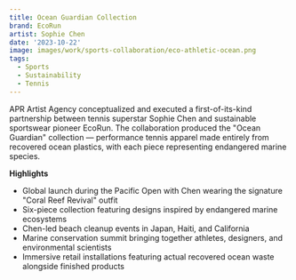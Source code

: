 ```yaml
---
title: Ocean Guardian Collection
brand: EcoRun
artist: Sophie Chen
date: '2023-10-22'
image: images/work/sports-collaboration/eco-athletic-ocean.png
tags:
  - Sports
  - Sustainability
  - Tennis
---
```


APR Artist Agency conceptualized and executed a first-of-its-kind partnership between tennis superstar Sophie Chen and sustainable sportswear pioneer EcoRun. The collaboration produced the "Ocean Guardian" collection — performance tennis apparel made entirely from recovered ocean plastics, with each piece representing endangered marine species.

**Highlights**
- Global launch during the Pacific Open with Chen wearing the signature "Coral Reef Revival" outfit
- Six-piece collection featuring designs inspired by endangered marine ecosystems
- Chen-led beach cleanup events in Japan, Haiti, and California
- Marine conservation summit bringing together athletes, designers, and environmental scientists
- Immersive retail installations featuring actual recovered ocean waste alongside finished products
